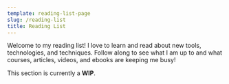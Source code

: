 ```yaml
---
template: reading-list-page
slug: /reading-list
title: Reading List
---
```


Welcome to my reading list! I love to learn and read about new tools, technologies, and techniques. Follow along to see what I am up to and what courses, articles, videos, and ebooks are keeping me busy!

This section is currently a **WIP**.
